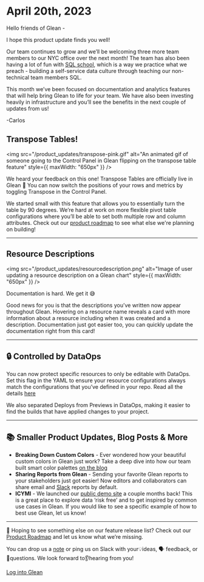 # April 20th, 2023

Hello friends of Glean -

I hope this product update finds you well!

Our team continues to grow and we’ll be welcoming three more team members to our NYC office over the next month! The team has also been having a lot of fun with [SQL school](https://www.linkedin.com/feed/update/urn:li:activity:7044007883801260032/), which is a way we practice what we preach - building a self-service data culture through teaching our non-technical team members SQL.

This month we’ve been focused on documentation and analytics features that will help bring Glean to life for your team. We have also been investing heavily in infrastructure and you’ll see the benefits in the next couple of updates from us!

-Carlos

## Transpose Tables!

<img
  src="/product_updates/transpose-pink.gif"
  alt="An animated gif of someone going to the Control Panel in Glean flipping on the transpose table feature"
  style={{ maxWidth: "650px" }}
/>

We heard your feedback on this one! Transpose Tables are officially live in Glean 🎉 You can now switch the positions of your rows and metrics by toggling Transpose in the Control Panel.

We started small with this feature that allows you to essentially turn the table by 90 degrees. We’re hard at work on more flexible pivot table configurations where you’ll be able to set both multiple row and column attributes. Check out our [product roadmap](/product-roadmap/) to see what else we're planning on building!

---

## Resource Descriptions

<img
  src="/product_updates/resourcedescription.png"
  alt="Image of user updating a resource description on a Glean chart"
  style={{ maxWidth: "650px" }}
/>

Documentation is hard. We get it 😅

Good news for you is that the descriptions you’ve written now appear throughout Glean. Hovering on a resource name reveals a card with more information about a resource including when it was created and a description. Documentation just got easier too, you can quickly update the documentation right from this card!

---

## 🔒 Controlled by DataOps

You can now protect specific resources to only be editable with DataOps. Set this flag in the YAML to ensure your resource configurations always match the configurations that you’ve defined in your repo. Read all the details [here](/docs/data-ops/managing-resources-with-code/)

We also separated Deploys from Previews in DataOps, making it easier to find the builds that have applied changes to your project.

---

## 📚 Smaller Product Updates, Blog Posts & More

- **Breaking Down Custom Colors** - Ever wondered how your beautiful custom colors in Glean just work? Take a deep dive into how our team built smart color palettes [on the blog](https://glean.io/blog-posts/making-custom-colors-just-work-in-glean)
- **Sharing Reports from Glean** - Sending your favorite Glean reports to your stakeholders just got easier! Now editors and collaborators can share email and [Slack](https://gleannyc.slack.com/apps/A01KE0WF6CX-glean?tab=more_info) reports by default.
- **ICYMI** - We launched our [public demo site](https://demo.glean.io/app/) a couple months back! This is a great place to explore data ‘risk free’ and to get inspired by common use cases in Glean. If you would like to see a specific example of how to best use Glean, let us know!

---

👀 Hoping to see something else on our feature release list? Check out our [Product Roadmap](/product-roadmap/) and let us know what we’re missing.

You can drop us a [note](mailto:support@glean.io?subject=null&body=null) or ping us on Slack with your💡ideas, 🗣 feedback, or 🙋questions. We look forward to👂hearing from you!

[Log into Glean](https://glean.io/app)
